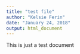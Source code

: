 ```yaml
---
title: "test file"
author: "Kelsie Ferin"
date: "January 24, 2018"
output: html_document
---
```


This is just a test document
